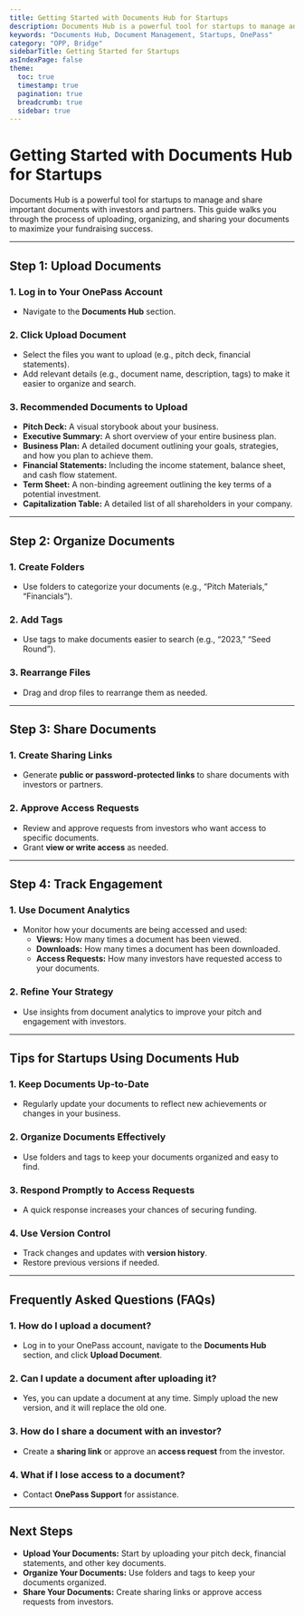 ```yaml
---
title: Getting Started with Documents Hub for Startups
description: Documents Hub is a powerful tool for startups to manage and share important documents with investors and partners. This guide walks you through the process of uploading, organizing, and sharing your documents to maximize your fundraising success.
keywords: "Documents Hub, Document Management, Startups, OnePass"
category: "OPP, Bridge"
sidebarTitle: Getting Started for Startups
asIndexPage: false
theme:
  toc: true
  timestamp: true
  pagination: true
  breadcrumb: true
  sidebar: true
---
```



# Getting Started with Documents Hub for Startups

Documents Hub is a powerful tool for startups to manage and share important documents with investors and partners. This guide walks you through the process of uploading, organizing, and sharing your documents to maximize your fundraising success.  

---

## Step 1: Upload Documents

### 1. Log in to Your OnePass Account

- Navigate to the **Documents Hub** section.  

### 2. Click Upload Document

- Select the files you want to upload (e.g., pitch deck, financial statements).  
- Add relevant details (e.g., document name, description, tags) to make it easier to organize and search.  

### 3. Recommended Documents to Upload

- **Pitch Deck:** A visual storybook about your business.  
- **Executive Summary:** A short overview of your entire business plan.  
- **Business Plan:** A detailed document outlining your goals, strategies, and how you plan to achieve them.  
- **Financial Statements:** Including the income statement, balance sheet, and cash flow statement.  
- **Term Sheet:** A non-binding agreement outlining the key terms of a potential investment.  
- **Capitalization Table:** A detailed list of all shareholders in your company.  

---

## Step 2: Organize Documents

### 1. Create Folders

- Use folders to categorize your documents (e.g., “Pitch Materials,” “Financials”).  

### 2. Add Tags

- Use tags to make documents easier to search (e.g., “2023,” “Seed Round”).  

### 3. Rearrange Files

- Drag and drop files to rearrange them as needed.  

---

## Step 3: Share Documents

### 1. Create Sharing Links

- Generate **public or password-protected links** to share documents with investors or partners.  

### 2. Approve Access Requests

- Review and approve requests from investors who want access to specific documents.  
- Grant **view or write access** as needed.  

---

## Step 4: Track Engagement

### 1. Use Document Analytics

- Monitor how your documents are being accessed and used:  
  - **Views:** How many times a document has been viewed.  
  - **Downloads:** How many times a document has been downloaded.  
  - **Access Requests:** How many investors have requested access to your documents.  

### 2. Refine Your Strategy

- Use insights from document analytics to improve your pitch and engagement with investors.  

---

## Tips for Startups Using Documents Hub

### 1. Keep Documents Up-to-Date

- Regularly update your documents to reflect new achievements or changes in your business.  

### 2. Organize Documents Effectively

- Use folders and tags to keep your documents organized and easy to find.  

### 3. Respond Promptly to Access Requests

- A quick response increases your chances of securing funding.  

### 4. Use Version Control

- Track changes and updates with **version history**.  
- Restore previous versions if needed.  

---

## Frequently Asked Questions (FAQs)

### 1. How do I upload a document?

- Log in to your OnePass account, navigate to the **Documents Hub** section, and click **Upload Document**.  

### 2. Can I update a document after uploading it?

- Yes, you can update a document at any time. Simply upload the new version, and it will replace the old one.  

### 3. How do I share a document with an investor?

- Create a **sharing link** or approve an **access request** from the investor.  

### 4. What if I lose access to a document?

- Contact **OnePass Support** for assistance.  

---

## Next Steps

- **Upload Your Documents:** Start by uploading your pitch deck, financial statements, and other key documents.  
- **Organize Your Documents:** Use folders and tags to keep your documents organized.  
- **Share Your Documents:** Create sharing links or approve access requests from investors.
